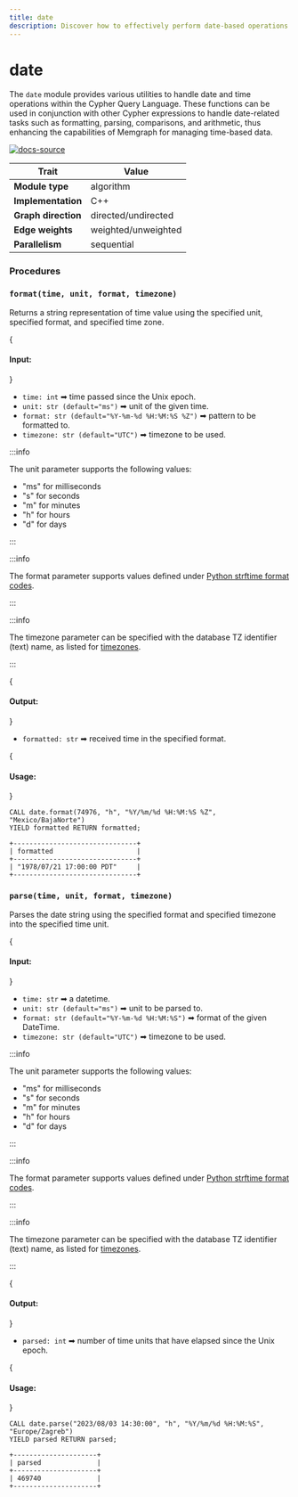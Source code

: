 ```yaml
---
title: date
description: Discover how to effectively perform date-based operations in your graph data with Memgraph's Date class. Also, check out our documentation to learn how to manipulate and better contextualize dates in your data. 
---
```



# date



The `date` module provides various utilities to handle date and time operations within the Cypher Query Language. These functions can be used in conjunction with other Cypher expressions to handle date-related tasks such as formatting, parsing, comparisons, and arithmetic, thus enhancing the capabilities of Memgraph for managing time-based data.

[![docs-source](https://img.shields.io/badge/source-date-FB6E00?logo=github&style=for-the-badge)](https://github.com/memgraph/mage/tree/main/python/date.py)

| Trait               | Value                                                 |
| ------------------- | ----------------------------------------------------- |
| **Module type**     | algorithm  |
| **Implementation**  | C++        |
| **Graph direction** | directed/undirected |
| **Edge weights**    | weighted/unweighted |
| **Parallelism**     | sequential |

### Procedures

### `format(time, unit, format, timezone)`

Returns a string representation of time value using the specified unit, specified format, and specified time zone.

{<h4> Input: </h4>}

- `time: int` ➡ time passed since the Unix epoch.
- `unit: str (default="ms")` ➡ unit of the given time.
- `format: str (default="%Y-%m-%d %H:%M:%S %Z")` ➡ pattern to be formatted to.
- `timezone: str (default="UTC")` ➡ timezone to be used.

:::info

The unit parameter supports the following values:
- "ms" for milliseconds
- "s" for seconds
- "m" for minutes
- "h" for hours
- "d" for days

:::

:::info

The format parameter supports values defined under [Python strftime format codes](https://docs.python.org/3/library/datetime.html#strftime-and-strptime-format-codes).

:::

:::info

The timezone parameter can be specified with the database TZ identifier (text) name, as listed for [timezones](https://en.wikipedia.org/wiki/List_of_tz_database_time_zones).

:::

{<h4> Output: </h4>}

- `formatted: str` ➡ received time in the specified format.

{<h4> Usage: </h4>}

```cypher
CALL date.format(74976, "h", "%Y/%m/%d %H:%M:%S %Z", "Mexico/BajaNorte") 
YIELD formatted RETURN formatted;
```

```plaintext
+-------------------------------+
| formatted                     |
+-------------------------------+
| "1978/07/21 17:00:00 PDT"     |
+-------------------------------+
```


### `parse(time, unit, format, timezone)`

Parses the date string using the specified format and specified timezone into the specified time unit.

{<h4> Input: </h4>}

- `time: str` ➡ a datetime.
- `unit: str (default="ms")` ➡ unit to be parsed to.
- `format: str (default="%Y-%m-%d %H:%M:%S")` ➡ format of the given DateTime.
- `timezone: str (default="UTC")` ➡ timezone to be used.

:::info

The unit parameter supports the following values:
- "ms" for milliseconds
- "s" for seconds
- "m" for minutes
- "h" for hours
- "d" for days

:::

:::info

The format parameter supports values defined under [Python strftime format codes](https://docs.python.org/3/library/datetime.html#strftime-and-strptime-format-codes).

:::

:::info

The timezone parameter can be specified with the database TZ identifier (text) name, as listed for [timezones](https://en.wikipedia.org/wiki/List_of_tz_database_time_zones).

:::

{<h4> Output: </h4>}

- `parsed: int` ➡ number of time units that have elapsed since the Unix epoch.

{<h4> Usage: </h4>}

```cypher
CALL date.parse("2023/08/03 14:30:00", "h", "%Y/%m/%d %H:%M:%S", "Europe/Zagreb") 
YIELD parsed RETURN parsed;
```

```plaintext
+---------------------+
| parsed              |
+---------------------+
| 469740              |
+---------------------+
```